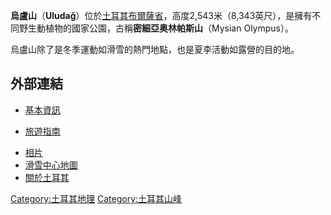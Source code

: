 {{Infobox Mountain
| Name = 烏盧山
| Photo = Uludag range.JPG
| Elevation = {{convert|2543|m|ft|0}}
| Location = [[土耳其|土耳其]][[布爾薩省|布爾薩省]]
| Range = 
| Prominence = {{convert|1504|m|ft|0}}
| Listing    = 
| Coordinates = 
| Type=
| Age=
| First ascent = 
| Easiest route = 
| Translation = 神聖山
| Language = [[土耳其語|土耳其語]]
| pushpin_map = Turkey
| pushpin_map_caption = 烏盧山的位置
| latd=40 | latm=4 | lats=10 | latNS=N
| longd=29 | longm=13 | longs=17 | longEW=E
}}

'''烏盧山'''（'''Uludağ'''）位於[[土耳其|土耳其]][[布爾薩省|布爾薩省]]，高度2,543米（8,343英尺），是擁有不同野生動植物的國家公園，古稱'''密細亞奥林帕斯山'''（Mysian Olympus）。

烏盧山除了是冬季運動如滑雪的熱門地點，也是夏李活動如露營的目的地。


==外部連結==
* [http://www.learningski.com/en/uluda.html 基本資訊] {{Wayback|url=http://www.learningski.com/en/uluda.html |date=20100413171717 }}
* {{tr icon}} [https://web.archive.org/web/20090927060723/http://www.qupsheker.com/istanbul-ve-marmara/marmara-bolgesi-anadolu-kismi/uludag 旅遊指南]
* [http://www.wowturkey.com/forum/viewtopic.php?t=11267 相片] {{Wayback|url=http://www.wowturkey.com/forum/viewtopic.php?t=11267 |date=20210223211835 }}
* [http://www.adiyamanli.org/bursa_uludag_ski_cen_plan.htm 滑雪中心地圖] {{Wayback|url=http://www.adiyamanli.org/bursa_uludag_ski_cen_plan.htm |date=20191202161126 }}
* [http://www.allaboutturkey.com/bursa.htm 關於土耳其] {{Wayback|url=http://www.allaboutturkey.com/bursa.htm |date=20071127103041 }}

[[Category:土耳其地理|Category:土耳其地理]]
[[Category:土耳其山峰|Category:土耳其山峰]]